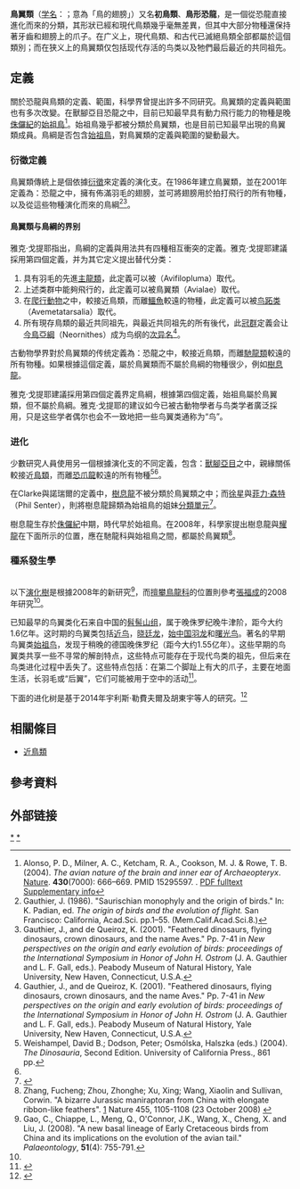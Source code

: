 {{noteTA
|1=zh-cn:雅克·戈提耶; zh-tw:雅克·戈提耶; zh-hk:澤·高鐵耶; zh-mo:澤·高鐵耶;
|2=zh-tw:勒費夫爾; zh-hk: 勒菲夫勒; zh-cn: 勒费夫尔;
}}
{{Automatic Taxobox 
| fossil_range = {{fossil range|155|0|earliest=165}}[[晚侏羅紀|晚侏羅紀]]到現代
| image = Male mallard flight - natures pics.jpg
| image_width = 250px
| image_caption = 飛行中的[[綠頭鴨|綠頭鴨]]
| taxon=Avialae
| authority = {{link-fr|雅克·戈提耶|Jacques Gauthier|Gauthier}}, 1986
| subdivision_ranks = [[演化支|演化支]]
| subdivision =
* †{{link-en|阿爾特穆爾鳥屬|Alcmonavis}} ''Alcmonavis''
* †[[始祖鸟属|始祖鸟属]] ''Archaeopteryx''？
* †[[巴拉乌尔龙属|巴拉乌尔龙属]] ''Balaur''？
* †[[白垩小鸟属|白垩小鸟属]] ''Cretaaviculus''
* †{{link-en|福井鳥屬|Fukuipteryx}} ''Fukuipteryx''
* †[[胁空鸟龙属|胁空鸟龙属]] ''Rahonavis''？
* †{{link-en|雁荡鸟属|Yandangornis}} ''Yandangornis''？
* †[[近鸟龙科|近鸟龙科]] Anchiornithidae？
* †{{le|热河鸟科|Jeholornithidae}} Jeholornithidae
* †[[擅攀鸟龙科|擅攀鸟龙科]] Scansoriopterygidae？
* [[真鸟翼类|真鸟翼类]] Euavialae
** †[[吉祥鸟属|吉祥鸟属]] ''Jixiangornis''
** [[短尾鸟类|短尾鸟类]] Avebrevicauda
*** †{{le|雜食鳥形類|Omnivoropterygiformes}} Omnivoropterygiformes
*** [[尾综骨鸟类|尾综骨鸟类]] Pygostylia

}}

'''鳥翼類'''（[[学名|学名]]：{{lang|la|Avialae}}；意為「鳥的翅膀」）又名'''初鳥類'''、'''鳥形恐龍'''，是一個從恐龍直接進化而來的分類，其形狀已經和現代鳥類幾乎毫無差異，但其中大部分物種還保持著牙齒和翅膀上的爪子。在广义上，現代鳥類、和古代已滅絕鳥類全部都屬於這個類別；而在狭义上的鳥翼類仅包括现代存活的鸟类以及牠們最后最近的共同祖先。

==定義==
關於恐龍與鳥類的定義、範圍，科學界曾提出許多不同研究。鳥翼類的定義與範圍也有多次改變。在獸腳亞目恐龍之中，目前已知最早具有動力飛行能力的物種是晚[[侏儸紀|侏儸紀]]的[[始祖鳥|始祖鳥]]<ref name ="Alonso">Alonso, P. D., Milner, A. C., Ketcham, R. A., Cookson, M. J. & Rowe, T. B. (2004). ''The avian nature of the brain and inner ear of Archaeopteryx''. [[Nature_(journal)|Nature]]. '''430'''(7000): 666–669. PMID 15295597. {{doi|10.1038/nature02706}}. [http://www.ucm.es/info/paleo/personal/patricio/DMKCR-2004.pdf PDF fulltext] [http://www.nature.com/nature/journal/v430/n7000/suppinfo/nature02706.html Supplementary info]</ref>。始祖鳥幾乎都被分類於鳥翼類，也是目前已知最早出現的鳥翼類成員。鳥綱是否包含[[始祖鳥|始祖鳥]]，對鳥翼類的定義與範圍的變動最大。

===衍徵定義===
鳥翼類傳統上是個依據[[衍徵|衍徵]]來定義的演化支。{{link-fr|雅克·戈提耶|Jacques Gauthier}}在1986年建立鳥翼類，並在2001年定義為：恐龍之中，擁有佈滿羽毛的翅膀，並可將翅膀用於拍打飛行的所有物種，以及從這些物種演化而來的鳥綱<ref name="gauthier1986">Gauthier, J. (1986). "Saurischian monophyly and the origin of birds." In: K. Padian, ed. ''The origin of birds and the evolution of flight.'' San Francisco: California, Acad.Sci. pp.1–55. (Mem.Calif.Acad.Sci.8.)</ref><ref name="gauthier&dequeiroz2001">Gauthier, J., and de Queiroz, K. (2001). "Feathered dinosaurs, flying dinosaurs, crown dinosaurs, and the name Aves." Pp. 7-41 in ''New perspectives on the origin and early evolution of birds: proceedings of the International Symposium in Honor of John H. Ostrom'' (J. A. Gauthier and L. F. Gall, eds.). Peabody Museum of Natural History, Yale University, New Haven, Connecticut, U.S.A.</ref>。

====鳥翼類与鳥綱的界别====
雅克·戈提耶指出，鳥綱的定義與用法共有四種相互衝突的定義。雅克·戈提耶建議採用第四個定義，并为其它定义提出替代分类：
#具有羽毛的先進[[主龍類|主龍類]]，此定義可以被{{link-en|鸟羽类|Avifilopluma}}（Avifilopluma）取代。
#上述类群中能夠飛行的，此定義可以被鳥翼類（Avialae）取代。
#在[[爬行動物|爬行動物]]之中，較接近鳥類，而離[[鱷魚|鱷魚]]較遠的物種，此定義可以被[[鸟跖类|鸟跖类]]（Avemetatarsalia）取代。
#所有現存鳥類的最近共同祖先，與最近共同祖先的所有後代，此[[冠群|冠群]]定義会让[[今鳥亞綱|今鳥亞綱]]（Neornithes）成为鸟纲的[[次异名|次异名]]<ref name="gauthier&dequeiroz2001">Gauthier, J., and de Queiroz, K. (2001). "Feathered dinosaurs, flying dinosaurs, crown dinosaurs, and the name Aves." Pp. 7-41 in ''New perspectives on the origin and early evolution of birds: proceedings of the International Symposium in Honor of John H. Ostrom'' (J. A. Gauthier and L. F. Gall, eds.). Peabody Museum of Natural History, Yale University, New Haven, Connecticut, U.S.A.</ref>。

古動物學界對於鳥翼類的传统定義為：恐龍之中，較接近鳥類，而離[[馳龍類|馳龍類]]較遠的所有物種。如果根據這個定義，屬於鳥翼類而不屬於鳥綱的物種很少，例如[[樹息龍|樹息龍]]。

雅克·戈提耶建議採用第四個定義界定鳥綱，根據第四個定義，始祖鳥屬於鳥翼類，但不屬於鳥綱。雅克·戈提耶的建议如今已被古動物學者与鸟类学者廣泛採用，只是这些学者偶尔也会不一致地把一些鸟翼类通称为“鸟”{{r|Nature}}。

===进化===
少數研究人員使用另一個根據演化支的不同定義，包含：[[獸腳亞目|獸腳亞目]]之中，親緣關係較接近[[鳥類|鳥類]]，而離[[恐爪龍|恐爪龍]]較遠的所有物種<ref name="weishampel2004">Weishampel, David B.; Dodson, Peter; Osmólska, Halszka (eds.) (2004). ''The Dinosauria'', Second Edition. University of California Press., 861 pp.</ref><ref name=PS07/>。

在Clarke與諾瑞爾的定義中，[[樹息龍|樹息龍]]不被分類於鳥翼類之中；而[[徐星|徐星]]與[[菲力·森特|菲力·森特]]（Phil Senter），則將樹息龍歸類為始祖鳥的姐妹[[分類單元|分類單元]]<ref name=PS07>{{cite_journal |last=Senter |first=Phil |year=2007 |title=A new look at the phylogeny of Coelurosauria (Dinosauria, Theropoda) |journal=Journal of Systematic Palaeontology |volume=5 |issue=4 |pages=429–463 |doi=10.1017/S1477201907002143}}</ref>。

樹息龍生存於[[侏儸紀|侏儸紀]]中期，時代早於始祖鳥。在2008年，科學家提出樹息龍與[[耀龍|耀龍]]在下面所示的位置，應在馳龍科與始祖鳥之間，都屬於鳥翼類<ref name="zhangnature2008">Zhang, Fucheng; Zhou, Zhonghe; Xu, Xing; Wang,  Xiaolin and Sullivan, Corwin. "A bizarre Jurassic maniraptoran from China with elongate ribbon-like feathers". [http://www.nature.com/nature/journal/v455/n7216/full/nature07447.html] Nature 455, 1105-1108 (23 October 2008) {{doi|10.1038/nature07447}}</ref>。
===種系發生學===
<br>以下[[演化樹|演化樹]]是根據2008年的新研究<ref name="gaoetal2008">Gao, C., Chiappe, L., Meng, Q., O'Connor, J.K., Wang, X., Cheng, X. and Liu, J. (2008). "A new basal lineage of Early Cretaceous birds from China and its implications on the evolution of the avian tail." ''Palaeontology'', '''51'''(4): 755-791.</ref>，而[[擅攀鳥龍科|擅攀鳥龍科]]的位置則參考[[張福成|張福成]]的2008年研究<ref name="zhangnature2008"/>。

{{clade| style=font-size:100%;line-height:80%
|label1='''鳥翼類'''
|1={{clade
  |1=[[擅攀鳥龍科|擅攀鳥龍科]]
  |label2=[[鳥綱|鳥綱]]
  |2={{clade
     |1=''[[始祖鳥|始祖鳥]]''
     |2={{clade
        |1=''[[熱河鳥|熱河鳥]]''
        |2={{clade
           |1=''[[中鳥|中鳥]]''
           |label2=[[尾綜骨鳥目|尾綜骨鳥目]]
           |2={{clade
              |1=[[孔子鳥科|孔子鳥科]]
              |2={{clade
                 |1=''[[會鳥|會鳥]]''
                 |label2=[[鳥胸骨類|鳥胸骨類]]
                 |2={{clade
                     |1=[[反鳥亞綱|反鳥亞綱]]
                     |2=[[今鳥亞綱|今鳥亞綱]]
                     }}
                 }}
              }}
           }}
        }}
      }}
   }}
}}

已知最早的鸟翼类化石来自中国的[[髫髻山组|髫髻山组]]，属于晚侏罗纪晚牛津阶，距今大约1.6亿年{{r|Nature}}。这时期的鸟翼类包括[[近鸟|近鸟]]，[[晓廷龙|晓廷龙]]，[[始中国羽龙|始中国羽龙]]和[[曙光鸟|曙光鸟]]。著名的早期鸟翼类[[始祖鸟|始祖鸟]]，发现于稍晚的德国晚侏罗纪（距今大约1.55亿年）。这些早期的鸟翼类共享一些不寻常的解剖特点，这些特点可能存在于现代鸟类的祖先，但后来在鸟类进化过程中丢失了。这些特点包括：在第二个脚趾上有大的爪子，主要在地面生活，长羽毛或“后翼”，它们可能被用于空中的活动<ref name=zhengetal2013>{{cite journal | last1 = Zheng | first1 = X. | last2 = Zhou | first2 = Z. | last3 = Wang | first3 = X. | last4 = Zhang | first4 = F. | last5 = Zhang | first5 = X. | last6 = Wang | first6 = Y. | last7 = Wei | first7 = G. | last8 = Wang | first8 = S. | last9 = Xu | first9 = X. | year = 2013 | title = Hind Wings in Basal Birds and the Evolution of Leg Feathers | url = | journal = Science | volume = 339 | issue = 6125| pages = 1309–1312 | doi = 10.1126/science.1228753 }}</ref>。

下面的进化树是基于2014年宇利斯·勒費夫爾及胡東宇等人的研究。<ref name=curvipes2014>{{cite journal|title=A new long-tailed basal bird from the Lower Cretaceous of north-eastern China|journal=Biological Journal of the Linnean Society|url=https://academic.oup.com/biolinnean/article/113/3/790/2415971|date=2014-11-01|volume=113|issue=3|doi=10.1111/bij.12343|pages=790–804|issn=0024-4066|language=en|accessdate=2018-04-02|author=Ulysse Lefèvre, Dongyu Hu, François Escuillié, Gareth Dyke, Pascal Godefroit}}</ref>
{{鸟翼类支序分类法}}

==相關條目==
*[[近鳥類|近鳥類]]

==參考資料==
{{reflist|refs=
<ref name=Nature>{{cite journal|author1=Pascal Godefroit |author2=Andrea Cau |author3=Hu Dong-Yu |author4=François Escuillié |author5=Wu Wenhao |author6=Gareth Dyke |year=2013 |title=A Jurassic avialan dinosaur from China resolves the early phylogenetic history of birds |journal=Nature |volume= 498|issue= 7454|pages= 359–62|doi=10.1038/nature12168 |bibcode = 2013Natur.498..359G |pmid=23719374}}</ref>
}}


==外部链接==
{{手盜龍類|A.}}
{{taxonbar}}
[[Category:獸腳亞目|*]]
[[Category:鳥翼類|*]]